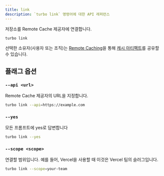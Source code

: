 ```yaml
---
title: link
description: `turbo link` 명령어에 대한 API 레퍼런스
---
```


저장소를 Remote Cache 제공자에 연결합니다.

```bash title="Terminal"
turbo link
```

선택한 소유자(사용자 또는 조직)는 [Remote Caching](/docs/core-concepts/remote-caching)을 통해 [캐시 아티팩트](/docs/core-concepts/remote-caching)를 공유할 수 있습니다.

## 플래그 옵션

### `--api <url>`

Remote Cache 제공자의 URL을 지정합니다.

```bash title="Terminal"
turbo link --api=https://example.com
```

### `--yes`

모든 프롬프트에 yes로 답변합니다

```bash title="Terminal"
turbo link --yes
```

### `--scope <scope>`

연결할 범위입니다. 예를 들어, Vercel을 사용할 때 이것은 Vercel 팀의 슬러그입니다.

```bash title="Terminal"
turbo link --scope=your-team
```
